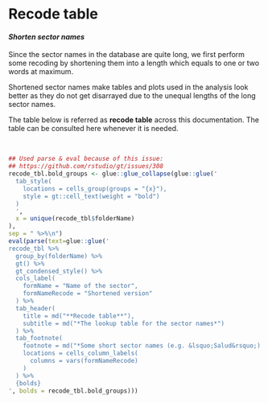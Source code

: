 
# Recode table {-#recode-table}

#### <i>Shorten sector names</i> {-}

Since the sector names in the database are quite long, we first perform some recoding
by shortening them into a length which equals to one or two words at maximum.

Shortened sector names make tables and plots used in the analysis look better as
they do not get disarrayed due to the unequal lengths of the long sector names.

The table below is referred as **recode table** across this documentation. 
The table can be consulted here whenever it is needed.

<br>

```r
## Used parse & eval because of this issue: 
## https://github.com/rstudio/gt/issues/308
recode_tbl.bold_groups <- glue::glue_collapse(glue::glue('
  tab_style(
    locations = cells_group(groups = "{x}"),
    style = gt::cell_text(weight = "bold")
  )
  ',
  x = unique(recode_tbl$folderName)
),
sep = " %>%\n")
eval(parse(text=glue::glue('
recode_tbl %>% 
  group_by(folderName) %>% 
  gt() %>% 
  gt_condensed_style() %>% 
  cols_label(
    formName = "Name of the sector",
    formNameRecode = "Shortened version"
  ) %>% 
  tab_header(
    title = md("**Recode table**"),
    subtitle = md("*The lookup table for the sector names*")
  ) %>%
  tab_footnote(
    footnote = md("*Some short sector names (e.g. &lsquo;Salud&rsquo;) stay as such, no need to make them even shorter*"),
    locations = cells_column_labels(
      columns = vars(formNameRecode)
    )
  ) %>% 
  {bolds}
', bolds = recode_tbl.bold_groups)))
```


